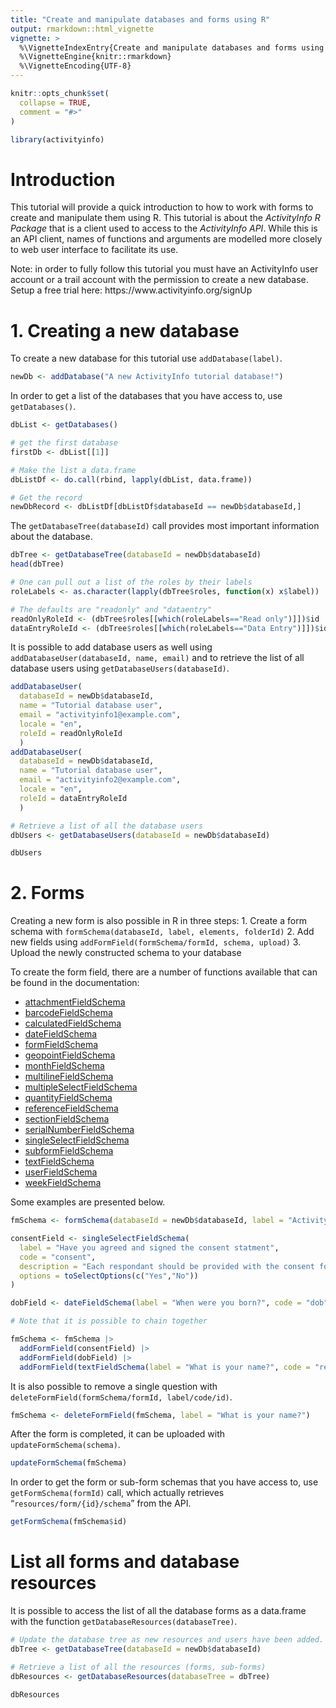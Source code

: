 ```yaml
---
title: "Create and manipulate databases and forms using R"
output: rmarkdown::html_vignette
vignette: >
  %\VignetteIndexEntry{Create and manipulate databases and forms using R}
  %\VignetteEngine{knitr::rmarkdown}
  %\VignetteEncoding{UTF-8}
---
```


```r
knitr::opts_chunk$set(
  collapse = TRUE,
  comment = "#>"
)
```

```r
library(activityinfo)
```

# Introduction

This tutorial will provide a quick introduction to how to work with forms to create and manipulate them using R. This tutorial is about the *ActivityInfo R Package* that is a client used to access to the *ActivityInfo API*. While this is an API client, names of functions and arguments are modelled more closely to web user interface to facilitate its use.

Note: in order to fully follow this tutorial you must have an ActivityInfo user account or a trail account with the permission to create a new database. Setup a free trial here: https://www.activityinfo.org/signUp

# 1. Creating a new database

To create a new database for this tutorial use `addDatabase(label)`.

```r

newDb <- addDatabase("A new ActivityInfo tutorial database!")

```

In order to get a list of the databases that you have access to, use `getDatabases()`.

```r

dbList <- getDatabases()

# get the first database
firstDb <- dbList[[1]]

# Make the list a data.frame
dbListDf <- do.call(rbind, lapply(dbList, data.frame))

# Get the record 
newDbRecord <- dbListDf[dbListDf$databaseId == newDb$databaseId,]

```

The `getDatabaseTree(databaseId)` call provides most important information about the database.

```r
dbTree <- getDatabaseTree(databaseId = newDb$databaseId)
head(dbTree)

# One can pull out a list of the roles by their labels
roleLabels <- as.character(lapply(dbTree$roles, function(x) x$label))

# The defaults are "readonly" and "dataentry"
readOnlyRoleId <- (dbTree$roles[[which(roleLabels=="Read only")]])$id
dataEntryRoleId <- (dbTree$roles[[which(roleLabels=="Data Entry")]])$id

```

It is possible to add database users as well using `addDatabaseUser(databaseId, name, email)` and to retrieve the list of all database users using `getDatabaseUsers(databaseId)`.

```r

addDatabaseUser(
  databaseId = newDb$databaseId, 
  name = "Tutorial database user", 
  email = "activityinfo1@example.com", 
  locale = "en", 
  roleId = readOnlyRoleId
  )
addDatabaseUser(
  databaseId = newDb$databaseId, 
  name = "Tutorial database user",
  email = "activityinfo2@example.com", 
  locale = "en", 
  roleId = dataEntryRoleId
  )

# Retrieve a list of all the database users
dbUsers <- getDatabaseUsers(databaseId = newDb$databaseId)

dbUsers

```

# 2. Forms

Creating a new form is also possible in R in three steps:
1. Create a form schema with `formSchema(databaseId, label, elements, folderId)`
2. Add new fields using `addFormField(formSchema/formId, schema, upload)`
3. Upload the newly constructed schema to your database

To create the form field, there are a number of functions available that can be found in the documentation:

- [attachmentFieldSchema](https://www.activityinfo.org/support/docs/R/reference/attachmentFieldSchema.html)
- [barcodeFieldSchema](https://www.activityinfo.org/support/docs/R/reference/barcodeFieldSchema.html)
- [calculatedFieldSchema](https://www.activityinfo.org/support/docs/R/reference/calculatedFieldSchema.html)
- [dateFieldSchema](https://www.activityinfo.org/support/docs/R/reference/dateFieldSchema.html)
- [formFieldSchema](https://www.activityinfo.org/support/docs/R/reference/formFieldSchema.html)
- [geopointFieldSchema](https://www.activityinfo.org/support/docs/R/reference/geopointFieldSchema.html)
- [monthFieldSchema](https://www.activityinfo.org/support/docs/R/reference/monthFieldSchema.html)
- [multilineFieldSchema](https://www.activityinfo.org/support/docs/R/reference/multilineFieldSchema.html)
- [multipleSelectFieldSchema](https://www.activityinfo.org/support/docs/R/reference/multipleSelectFieldSchema.html)
- [quantityFieldSchema](https://www.activityinfo.org/support/docs/R/reference/quantityFieldSchema.html)
- [referenceFieldSchema](https://www.activityinfo.org/support/docs/R/reference/referenceFieldSchema.html)
- [sectionFieldSchema](https://www.activityinfo.org/support/docs/R/reference/sectionFieldSchema.html)
- [serialNumberFieldSchema](https://www.activityinfo.org/support/docs/R/reference/serialNumberFieldSchema.html)
- [singleSelectFieldSchema](https://www.activityinfo.org/support/docs/R/reference/singleSelectFieldSchema.html)
- [subformFieldSchema](https://www.activityinfo.org/support/docs/R/reference/subformFieldSchema.html)
- [textFieldSchema](https://www.activityinfo.org/support/docs/R/reference/textFieldSchema.html)
- [userFieldSchema](https://www.activityinfo.org/support/docs/R/reference/userFieldSchema.html)
- [weekFieldSchema](https://www.activityinfo.org/support/docs/R/reference/weekFieldSchema.html)

Some examples are presented below.

```r
fmSchema <- formSchema(databaseId = newDb$databaseId, label = "ActivityInfo form generated from R")

consentField <- singleSelectFieldSchema(
  label = "Have you agreed and signed the consent statment", 
  code = "consent", 
  description = "Each respondant should be provided with the consent form.",
  options = toSelectOptions(c("Yes","No"))
)

dobField <- dateFieldSchema(label = "When were you born?", code = "dob")

# Note that it is possible to chain together

fmSchema <- fmSchema |>
  addFormField(consentField) |>
  addFormField(dobField) |>
  addFormField(textFieldSchema(label = "What is your name?", code = "respondant"))


```

It is also possible to remove a single question with `deleteFormField(formSchema/formId, label/code/id)`.

```r

fmSchema <- deleteFormField(fmSchema, label = "What is your name?")

```

After the form is completed, it can be uploaded with `updateFormSchema(schema)`.

```r

updateFormSchema(fmSchema)

```
In order to get the form or sub-form schemas that you have access to, use `getFormSchema(formId)` call, which actually retrieves "`resources/form/{id}/schema`" from the API.

```r

getFormSchema(fmSchema$id)

```

# List all forms and database resources

It is possible to access the list of all the database forms as a data.frame with the function `getDatabaseResources(databaseTree)`.

```r

# Update the database tree as new resources and users have been added.
dbTree <- getDatabaseTree(databaseId = newDb$databaseId)

# Retrieve a list of all the resources (forms, sub-forms)
dbResources <- getDatabaseResources(databaseTree = dbTree)

dbResources

```

